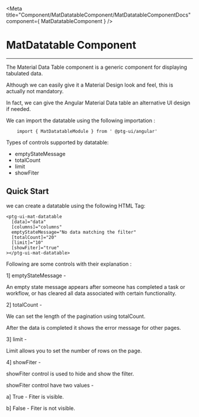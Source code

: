 


<Meta title="Component/MatDatatableComponent/MatDatatableComponentDocs" component={ MatDatatableComponent }    />


 # MatDatatable Component

 ---

The Material Data Table component is a generic component for displaying tabulated data. 

Although we can easily give it a Material Design look and feel, this is actually not mandatory.

In fact, we can give the Angular Material Data table an alternative UI design if needed. 


We can import the datatable using the following importation : 

```
    import { MatDatatableModule } from ' @ptg-ui/angular'
```    


Types of controls supported by datatable:

- emptyStateMessage
- totalCount
- limit
- showFiter


 
 ## Quick Start
 
 we can create a datatable using the following HTML Tag: 


```
<ptg-ui-mat-datatable
  [data]="data"
  [columns]="columns"
  emptyStateMessage="No data matching the filter"
  [totalCount]="20"
  [limit]="10"
  [showFiter]="true"
></ptg-ui-mat-datatable>

```


Following are some controls with their explanation :

1] emptyStateMessage - 

An empty state message appears after someone has completed a task or workflow, or has cleared all data associated with certain functionality.

<Canvas><Story id="component-matdatatablecomponent--empty-state-message"/></Canvas>


2] totalCount - 

We can set the length of the pagination using totalCount.

After the data is completed it shows the error message for other pages.


<Canvas><Story id="component-matdatatablecomponent--total-count"/></Canvas>


3] limit - 

Limit allows you to set the number of rows on the page.

<Canvas><Story id="component-matdatatablecomponent--limit" /></Canvas>   


4] showFiter - 

showFiter control is used to hide and show the filter.

showFiter control have two values -

a] True - Fiter is visible.

b] False - Fiter is not visible.

<Canvas><Story id="component-matdatatablecomponent--show-filter" /></Canvas>


